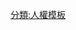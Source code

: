 {{Navbox
|bodyclass  = 
|name       = Decommunization in Europe
|title      = [[歐洲]]1989年以後的[[去共化]]
|listclass  = hlist
|titleclass = 
|image      = [[File:Anticommunist Logo.svg|150px]]
|above      = 
{{hlist|[[纳粹主义与斯大林主义的比较]]}}
|state      = 
|group1     = 官方聽證會、決議及聲明
|list1      =
* [[歐洲理事會第1481號決議]] (2006)
* {{link-en|極權主義政權罪行歐洲公開聽證會|European Public Hearing on Crimes Committed by Totalitarian Regimes}}(2008) 
* [[關於歐洲良知和譴責共產主義罪行布拉格宣言]](2008)
* [[極權主義和專制政權受害者紀念日|歐洲議會2008年8月23日聲明--極權主義和專制政權受害者紀念日]]
* {{link-en|歐洲良知和共產極權罪行的歐洲公共聽證會_(2009) |European Public Hearing on European Conscience and Crimes of Totalitarian Communism: 20 Years After|歐洲良知和共產極權罪行的歐洲公共聽證會}} (2009)
* {{link-en|歐洲議會關於良知和極權主義決議_(2009)|European Parliament resolution of 2 April 2009 on European conscience and totalitarianism|歐洲議會關於良知和極權主義決議}}(2009)
* {{link-en|維爾紐斯宣言|Vilnius Declaration|歐安組織維爾紐斯宣言}} (2009)
* {{link-en|共產主義罪行宣言_(2010)|Declaration on Crimes of Communism|共產主義罪行宣言}} (2010)
* {{link-en|斯德哥爾摩計劃|Stockholm Programme|歐盟斯德哥爾摩計劃}} (2010–2015)
* {{link-en|華沙宣言_(歐盟2011)|Warsaw Declaration|歐盟華沙宣言}} (2011)

|group2     = 紀念與教育
|list2      =
* 歐洲[[極權主義和專制政權受害者紀念日]]-8月23日
* {{link-en|歐洲記憶和良知平台|Platform of European Memory and Conscience}}（2011）

|group3     = 立法
|list3      =
* {{link-en|共產主義罪行_(法律概念)|Communist crimes (legal concept)|共產主義罪行}}(1998提出)
* {{link-en|共黨政權非法性及對其反抗法案|Act on Lawlessness of the Communist Regime and on Resistance Against It}}
* [[匈牙利基本法|匈牙利2011新憲法]]
* [[乌克兰去共产主义化]]

|group4    = 關鍵概念
|list4     =
* [[淨化政策|除垢]]
* [[對馬克思主義的批評]]
* [[納粹主義和斯大林主義的比較]]

|group5    = 機構
|list5     =
* {{tsl|en|Office for the Documentation and the Investigation of the Crimes of Communism|共产主义罪行记录与调查办公室}}
* {{tsl|en|Institute for the Study of Totalitarian Regimes|极权主义政权研究院}}
* [[国家记忆研究院]]
* {{tsl|en|Institute for Information on the Crimes of Communism|共产主义罪行信息学院}}
* [[恐怖之屋]]
* {{tsl|en|Federal Commissioner for the Stasi Records|史塔西档案联邦专员}}
* {{tsl|en|Berlin-Hohenschönhausen Memorial|柏林-霍恩申豪森纪念馆}}
* {{tsl|en|Reconciliation of European Histories Group|欧洲历史和解集团}}
* {{tsl|en|Estonian International Commission for Investigation of Crimes Against Humanity|爱沙尼亚调查反人类罪国际委员会}}
* {{tsl|en|Genocide and Resistance Research Centre of Lithuania|立陶宛大屠杀与抵抗研究中心}}
* {{tsl|en|International Commission for the Evaluation of the Crimes of the Nazi and Soviet Occupation Regimes in Lithuania|立陶宛评估纳粹与苏联占领政权罪行国际委员会}}
* {{tsl|en|Institute for the Investigation of Communist Crimes in Romania|罗马尼亚共产主义罪行调查院}}
* {{tsl|en|Hannah Arendt Institute for the Research on Totalitarianism|汉娜阿伦特极权主义研究院}}

|group6    = 媒體材料
|list6     =
* 《[[共產主義黑皮書]]》 (1997)
* {{link-en|希特勒和斯大林之間_(紀錄片)|Between Hitler and Stalin|希特勒和斯大林之間(紀錄片)}} (2004)
* [[蘇維埃的故事]](紀錄片,2008)
* 《{{link-en|血染大地_(書)|Bloodlands|赤地-希特勒與斯大林時期的歐洲}}》 (2010)

|group7    = 人物
|list7     =
* [[瓦茨拉夫·哈维尔]]
* [[约阿希姆·高克]]
* {{tsl|en|Göran Lindblad|戈兰·林德布拉德}}
* [[维陶塔斯·兰茨贝吉斯]]
* {{tsl|en|Jana Hybášková|扬娜·海巴丝卡娃}}
* {{tsl|en|Martin Mejstřík|马丁·迈斯特里克}}
* {{tsl|en|Emanuelis Zingeris|伊曼紐爾·辛格里斯}}
* {{tsl|en|Sandra Kalniete|桑德拉·卡尔尼特}}
* {{tsl|en|Alexandr Vondra|亞歷山德拉·翁德拉}},&nbsp;[[扬·菲舍尔]]
* [[尼古拉·萨科齐]]
* [[玛格丽特·撒切尔]]
* [[兹比格涅夫·布热津斯基]]
* [[唐納德·圖斯克]]
* [[彼得·内恰斯]]
* [[奧班·維克多]]
* {{tsl|en|Daniel Herman|丹尼尔·赫尔曼}}
* {{tsl|en|Hubertus Knabe|胡伯图斯·克纳贝}}
* {{tsl|en|Doris Pack|多丽丝·帕克}}
* {{tsl|en|Joseph Daul|约瑟夫·道尔}}
* [[汉斯-格特·珀特林]]
* [[耶日·布澤克]]
* {{tsl|en|Heidi Hautala|海蒂·浩塔拉}}
* {{tsl|en|Gunnar Hökmark|冈纳·霍克马克}}
* {{tsl|en|Łukasz Kamiński|乌卡什·卡明斯基}}
* {{tsl|en|Audronius Ažubalis|奥德罗尼乌斯·阿祖巴利斯}}
* [[卡雷尔·施瓦岑贝格]]

|below      = 
}}<noinclude>[[分類:人權模板]]</noinclude>